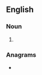 {{also|backfires}}
==English==

===Noun===
{{head|en|noun plural form}}

# {{plural of|back fire|lang=en}}

===Anagrams===
* {{anagrams|en|firebacks}}